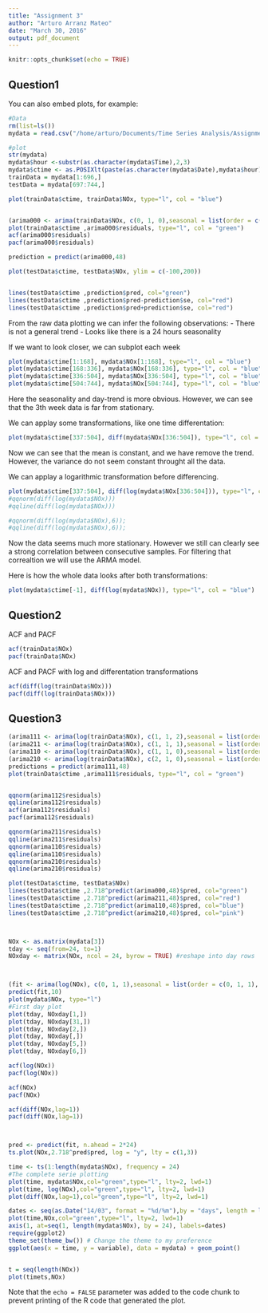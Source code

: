 ```yaml
---
title: "Assignment 3"
author: "Arturo Arranz Mateo"
date: "March 30, 2016"
output: pdf_document
---
```


```r
knitr::opts_chunk$set(echo = TRUE)
```

## Question1

You can also embed plots, for example:

```r
#Data 
rm(list=ls())
mydata = read.csv("/home/arturo/Documents/Time Series Analysis/Assignment3/A3_jagt_NOx.csv")

#plot
str(mydata)
mydata$hour <-substr(as.character(mydata$Time),2,3)
mydata$ctime <- as.POSIXlt(paste(as.character(mydata$Date),mydata$hour),format="%d-%m %H")
trainData = mydata[1:696,]
testData = mydata[697:744,]

plot(trainData$ctime, trainData$NOx, type="l", col = "blue")


(arima000 <- arima(trainData$NOx, c(0, 1, 0),seasonal = list(order = c(0, 1, 1), period = 24)))
plot(trainData$ctime ,arima000$residuals, type="l", col = "green")
acf(arima000$residuals)
pacf(arima000$residuals)

prediction = predict(arima000,48)

plot(testData$ctime, testData$NOx, ylim = c(-100,200))


lines(testData$ctime ,prediction$pred, col="green")
lines(testData$ctime ,prediction$pred-prediction$se, col="red")
lines(testData$ctime ,prediction$pred+prediction$se, col="red")

```
From the raw data plotting we can infer the following observations:
- There is not a general trend
- Looks like there is a 24 hours seasonality

If we want to look closer, we can subplot each week
```r
plot(mydata$ctime[1:168], mydata$NOx[1:168], type="l", col = "blue")
plot(mydata$ctime[168:336], mydata$NOx[168:336], type="l", col = "blue")
plot(mydata$ctime[336:504], mydata$NOx[336:504], type="l", col = "blue")
plot(mydata$ctime[504:744], mydata$NOx[504:744], type="l", col = "blue")
```
Here the seasonality and day-trend is more obvious. However, we can see that the 3th week data is far from stationary.

We can applay some transformations, like one time differentation:
```r
plot(mydata$ctime[337:504], diff(mydata$NOx[336:504]), type="l", col = "blue")
```
Now we can see that the mean is constant, and we have remove the trend.
However, the variance do not seem constant throught all the data.

We can applay a logarithmic transformation before differencing.
```r
plot(mydata$ctime[337:504], diff(log(mydata$NOx[336:504])), type="l", col = "blue")
#qqnorm(diff(log(mydata$NOx)))
#qqline(diff(log(mydata$NOx)))

#qqnorm(diff(log(mydata$NOx),6));
#qqline(diff(log(mydata$NOx),6));
```
Now the data seems much more stationary. However we still can clearly see a strong correlation between consecutive samples. For filtering that correaltion we will use the ARMA model.

Here is how the whole data looks after both transformations:
```r
plot(mydata$ctime[-1], diff(log(mydata$NOx)), type="l", col = "blue")
```


## Question2

ACF and PACF
```r
acf(trainData$NOx)
pacf(trainData$NOx)
```

ACF and PACF with log and differentation transformations
```r
acf(diff(log(trainData$NOx)))
pacf(diff(log(trainData$NOx)))
```


## Question3
```r
(arima111 <- arima(log(trainData$NOx), c(1, 1, 2),seasonal = list(order = c(0, 1, 0), period = 24)))
(arima211 <- arima(log(trainData$NOx), c(1, 1, 1),seasonal = list(order = c(1, 1, 1), period = 24)))
(arima110 <- arima(log(trainData$NOx), c(1, 1, 0),seasonal = list(order = c(1, 1, 0), period = 24)))
(arima210 <- arima(log(trainData$NOx), c(2, 1, 0),seasonal = list(order = c(2, 1, 0), period = 24)))
predictions = predict(arima111,48)
plot(trainData$ctime ,arima111$residuals, type="l", col = "green")


qqnorm(arima112$residuals)
qqline(arima112$residuals)
acf(arima112$residuals)
pacf(arima112$residuals)

qqnorm(arima211$residuals)
qqline(arima211$residuals)
qqnorm(arima110$residuals)
qqline(arima110$residuals)
qqnorm(arima210$residuals)
qqline(arima210$residuals)

plot(testData$ctime, testData$NOx)
lines(testData$ctime ,2.718^predict(arima000,48)$pred, col="green")
lines(testData$ctime ,2.718^predict(arima211,48)$pred, col="red")
lines(testData$ctime ,2.718^predict(arima110,48)$pred, col="blue")
lines(testData$ctime ,2.718^predict(arima210,48)$pred, col="pink")



NOx <- as.matrix(mydata[3])
tday <- seq(from=24, to=1)
NOxday <- matrix(NOx, ncol = 24, byrow = TRUE) #reshape into day rows



(fit <- arima(log(NOx), c(0, 1, 1),seasonal = list(order = c(0, 1, 1), period = 24)))
predict(fit,10)
plot(mydata$NOx, type="l")
#First day plot
plot(tday, NOxday[1,])
plot(tday, NOxday[31,])
plot(tday, NOxday[2,])
plot(tday, NOxday[,])
plot(tday, NOxday[5,])
plot(tday, NOxday[6,])

acf(log(NOx))
pacf(log(NOx))

acf(NOx)
pacf(NOx)

acf(diff(NOx,lag=1))
pacf(diff(NOx,lag=1))



pred <- predict(fit, n.ahead = 2*24)
ts.plot(NOx,2.718^pred$pred, log = "y", lty = c(1,3))

time <- ts(1:length(mydata$NOx), frequency = 24)
#The complete serie plotting
plot(time, mydata$NOx,col="green",type="l", lty=2, lwd=1)
plot(time, log(NOx),col="green",type="l", lty=2, lwd=1)
plot(diff(NOx,lag=1),col="green",type="l", lty=2, lwd=1)

dates <- seq(as.Date("14/03", format = "%d/%m"),by = "days", length = length(mydata$NOx)/24)
plot(time,NOx,col="green",type="l", lty=2, lwd=1)
axis(1, at=seq(1, length(mydata$NOx), by = 24), labels=dates)
require(ggplot2)
theme_set(theme_bw()) # Change the theme to my preference
ggplot(aes(x = time, y = variable), data = mydata) + geom_point()


t = seq(length(NOx))
plot(timets,NOx)
```

Note that the `echo = FALSE` parameter was added to the code chunk to prevent printing of the R code that generated the plot.
